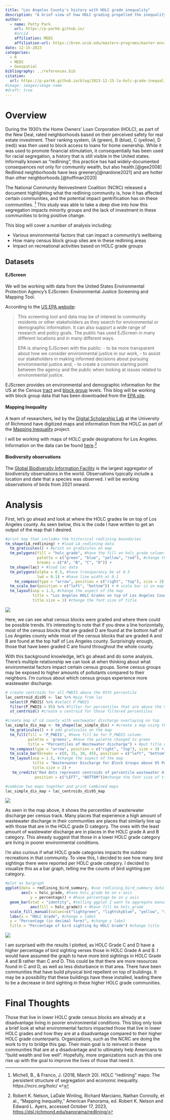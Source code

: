 ```yaml
---
title: "Los Angeles County's history with HOLC grade inequality"
description: "A brief view of how HOLC grading propelled the inequality in Los Angeles County"
author:
  - name: Patty Park
    url: https://p-park6.github.io/
    #orcid
    affiliation: MEDS
    affiliation-url: https://bren.ucsb.edu/masters-programs/master-environmental-data-science
date: 12-15-2023
categories: 
  - R
  - MEDS
  - Geospatial
bibliography: ../references.bib
citation: 
  url: https://p-park6.github.io/blog/2023-12-15-la-holc-grade-inequality/
#image: images/image name
#draft: true
---
```


# Overview

During the 1930's the Home Owners' Loan Corporation (HOLC), as part of the New Deal, rated neighborhoods based on their perceived safety for real estate investment. Their ranking system, (A (green), B (blue), C (yellow), D (red)) was then used to block access to loans for home ownership. While it was used to promote financial stimulation, it consequentially has been used for racial segregation, a history that is still visible in the United states. Informally known as "redlining", this practice has had widely-documented consequences not only for community wealth, but also health.[@gee2008] Redlined neighborhoods have less greenery[@nardone2021] and are hotter than other neighborhoods.[@hoffman2020]

The National Community Reinvestment Coalition (NCRC) released a document highlighting what the redlining community is, how it has affected certain communities, and the potential impact gentrification has on these communities. [^1] This study was able to take a deep dive into how this segregation impacts minority groups and the lack of investment in these communities to bring positive change.

This blog will cover a number of analysis including:

-   Various environmental factors that can impact a community's wellbeing
-   How many census block group sites are in these redlining areas
-   Impact on recreational activities based on HOLC grade groups

## Datasets

#### EJScreen

We will be working with data from the United States Environmental Protection Agency's EJScreen: Environmental Justice Screening and Mapping Tool.

According to the [US EPA website](https://www.epa.gov/ejscreen/purposes-and-uses-ejscreen):

> This screening tool and data may be of interest to community residents or other stakeholders as they search for environmental or demographic information. It can also support a wide range of research and policy goals. The public has used EJScreen in many different locations and in many different ways.
>
> EPA is sharing EJScreen with the public: - to be more transparent about how we consider environmental justice in our work, - to assist our stakeholders in making informed decisions about pursuing environmental justice and, - to create a common starting point between the agency and the public when looking at issues related to environmental justice.

EJScreen provides on environmental and demographic information for the US at the Census [tract](https://en.wikipedia.org/wiki/Census_tract) and [block group](https://en.wikipedia.org/wiki/Census_block_group) levels. This blog will be working with block group data that has been downloaded from the [EPA site](https://www.epa.gov/ejscreen/download-ejscreen-data).

#### Mapping Inequality

A team of researchers, led by the [Digital Scholarship Lab](https://dsl.richmond.edu/) at the University of Richmond have digitized maps and information from the HOLC as part of the [Mapping Inequality](https://dsl.richmond.edu/panorama/redlining/#loc=5/39.1/-94.58) project.

I will be working with maps of HOLC grade designations for Los Angeles. Information on the data can be found [here](https://dsl.richmond.edu/panorama/redlining/#loc=5/39.1/-94.58&text=downloads).[^5]

[^5]: Robert K. Nelson, LaDale Winling, Richard Marciano, Nathan Connolly, et al., "Mapping Inequality," American Panorama, ed. Robert K. Nelson and Edward L. Ayers, accessed October 17, 2023, <https://dsl.richmond.edu/panorama/redlining/>

#### Biodiversity observations

The [Global Biodiversity Information Facility](gbif.org) is the largest aggregator of biodiversity observations in the world. Observations typically include a location and date that a species was observed. I will be working observations of birds from 2021 onward.


# Analysis

First, let's go ahead and look at where the HOLC grades lie on top of Los Angeles county. As seen below, this is the code I have written to get an output of the map that I desired.

```r
#print map that includes the historical redlining boundaries
tm_shape(LA_redlining) + #load LA_redlining data
  tm_graticules() + #print on gradicules on map
  tm_polygons(fill = "holc_grade", #have the fill on holc_grade column
              palette = c("green", "blue", "yellow", "red"), #change the palette to fit original holc grade color scheme
              breaks = c("A", "B", "C", "D")) +
  tm_shape(lac) + #load lac data
  tm_polygons(alpha = 0.5, #have transparancy be at 0.5
              lwd = 0.1) + #have line width at 0.1
    tm_compass(type = "arrow", position = c("right", "top"), size = 3) + # add compass on map at the top right of the map
  tm_scale_bar(position = c("left", "bottom")) + # scale bar is on map at the bottom right of the map (cannot move and manipulate)
  tm_layout(asp = 1.3, #change the aspect of the map
            title = "Los Angeles HOLC Grades on top of Los Angeles County", #put a title on the map
            title.size = 1) #change the font size of title
```

![](holc_grade_lac.png)

Here, we can see what census blocks were graded and where there could be possible trends. It's interesting to note that if you drew a line horizontally, most of the census blocks that are graded D are found at the bottom half of Los Angeles county while most of the census blocks that are graded A and B are found at the top half of Los Angeles county. Surprisingly enough, those that have been graded C are found throughout the whole county.

With this background knowledge, let's go ahead and do some analysis. There's multiple relationship we can look at when thinking about what environmental factors impact certain census groups. Some census groups may be exposed to higher amounts of pollutants compared to their neighbors. I'm curious about which census groups experience more wastewater discharge.


```r
# create centroids for all PWDIS above the 95th percentile
lac_centroid_dis95 <- lac %>% #pip from lac
  select(P_PWDIS) %>% #select P_PWDIS
  filter(P_PWDIS > 95) %>% #filter for percentiles that are above the 95 percentiles
  st_centroid() #create a centroid for those filtered percentiles

#create map of LA county with wastewater discharge overlaying on top
lac_simple_dis_map <- tm_shape(lac_simple_dis) + #create a map using the lac_simple dataset
  tm_graticules() + # add graticules on the map
  tm_fill(fill = 'P_PWDIS', #have fill be for P_PWDIS column
          palette = 'greens', #have the palette changed to green
          title = "Percentiles of Wastewater discharge") + #put title on legend
  tm_compass(type = "arrow", position = c("right", "top"), size = 3) + # add compass on map at the top right of the map
  tm_scale_bar(breaks = c(0, 15, 30, 45), position = c("left", "bottom")) + # scale bar is on map at the bottom right of the map (cannot move and manipulate)
  tm_layout(asp = 1.5, #change the aspect of the map
            title = "Wasterwater Discharge for Block Groups above 95 Percentile", #put a title on the map
            title.size = 2) +
   tm_credits("Red dots represent centroids of percentile wastewater discharge above 95",
             position = c("LEFT", "BOTTOM"))#change the font size of title

#combine two maps together and print combined maps
lac_simple_dis_map + lac_centroids_dis95_map
```

![](wastewater_lac.png)

As seen in the map above, it shows the percentiles of wasterwater discharge per census track. Many places that experience a high amount of wastewater discharge in their communities are places that similarly line up with those that are in the HOLC grade D category. The ones with the least amount of wastewater discharge are in places in the HOLC grade A and B category. This already suggest that those in a lower HOLC grade category are living in poorer environmental conditions.


I'm also curious if what HOLC grade categories impacts the outdoor recreations in that community. To view this, I decided to see how many bird sightings there were reported per HOLC grade category. I decided to visualize this as a bar graph, telling me the counts of bird sighting per category.

```r
#plot as bargraph
ggplot(data = redlining_bird_summary, #use redlining_bird_summary data
       aes(x = holc_grade, #have holc_grade be on x axis
           y = percentage)) + #have percentage be on y axis
  geom_bar(stat = "identity", #telling ggplot I want to aggregate manually
           aes(fill = holc_grade)) + #have fill be holc_grade
  scale_fill_manual(values=c("lightgreen", "lightskyblue", "yellow", "red"))+ #change color manually
  labs(x = "HOLC Grade", #change x label
  y = "Percentage (in decimal form)", #change y label
  title = "Percentage of bird sighting by HOLC Grade") #change title
```

![](birds_holc_grade.png)

I am surprised with the results I plotted, as HOLC Grade C and D have a higher percentage of bird sighting verses those in HOLC Grade A and B. I would have assumed the graph to have more bird sightings in HOLC Grade A and B rather than C and D. This could be that there are more resources found in C and D, as well as less disturbance in that area. There have been communities that have build physical bird repellent on top of buildings. It may be a possibility that these buildings have these installed, leading there to be a decrease in bird sighting in these higher HOLC grade communities.


# Final Thoughts

Those that live in lower HOLC grade census blocks are already at a disadvantage living in poorer environmental conditions. This blog only took a brief look at what environmental factors impacted those that live in lower HOLC grades and how they are at a disadvantage compared to their higher HOLC grade counterparts. Organizations, such as the NCRC are doing the work to try to bridge this gap. Their main goal is to reinvest in these communities that are at a disadvantage and to ultimately help Americans to "build wealth and live well". Hopefully, more organizations such as this one rise up with the goal to improve the lives of those that need it.



[^1]: Michell, B., & Franco, J. (2018, March 20). HOLC “redlining” maps: The persistent structure of segregation and economic inequality. https://ncrc.org/holc/ ↩
